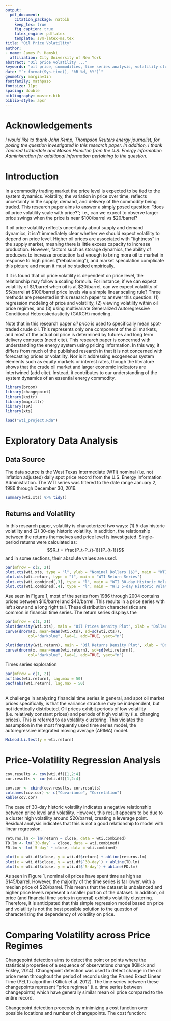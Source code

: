 ```yaml
---
output: 
  pdf_document:
    citation_package: natbib
    keep_tex: true
    fig_caption: true
    latex_engine: pdflatex
    template: svm-latex-ms.tex
title: "Oil Price Volatility"
author:
- name: James P. Hamski
  affiliation: City University of New York
abstract: "Oil price volatility ..."
keywords: "oil price, commodities, time series analysis, volatility clustering"
date: "`r format(Sys.time(), '%B %d, %Y')`"
geometry: margin=1in
fontfamily: mathpazo
fontsize: 11pt
spacing: double
bibliography: master.bib
biblio-style: apsr
---
```


# Acknowledgements   
*I would like to thank John Kemp, Thompson Reuters energy journalist, for posing the question investigated in this research paper. In addition, I thank Tancred Lidderdale and Mason Hamilton from the U.S. Energy Information Administration for additional information pertaining to the question.* 
  
# Introduction

In a commodity trading market the price level is expected to be tied to the system dynamics. Volatility, the variation in price over time, reflects uncertainty in the supply, demand, and delivery of the commodity being traded.  This research paper aims to answer a simply posed question: “does oil price volatility scale with price?”; i.e., can we expect to observe larger price swings when the price is near $100/barrel vs $20/barrel? 

If oil price volatility reflects uncertainty about supply and demand dynamics, it isn’t immediately clear whether we should expect volatility to depend on price level. Higher oil prices are associated with “tightness” in the supply market, meaning there is little excess capacity to increase production. However, factors such as storage dynamics, the ability of producers to increase production fast enough to bring more oil to market in response to high prices (“rebalancing”), and market speculation complicate this picture and mean it must be studied empirically. 

If it is found that oil price volatility is dependent on price level, the relationship may follow a scaling formula. For instance, if we can expect volatility of $1/barrel when oil is at $20/barrel, can we expect volatility of $5/barrel at $100/barrel price levels via a simple linear scaling rule? Three methods are presented in this research paper to answer this question: (1) regression modeling of price and volatility, (2) viewing volatility within oil price regimes, and (3) using multivariate Generalized Autoregressive Conditional Heteroskedasticity (GARCH) modeling. 

Note that in this research paper *oil price* is used to specifically mean spot-traded crude oil. This represents only one component of the oil markets, and most of the actual oil price is determined by futures and long term delivery contracts (need cite). This research paper is concerned with understanding the energy system using pricing information. In this way, it differs from much of the published research in that it is not concerned with forecasting prices or volatility. Nor is it addressing exogeneous system elements such as equity markets or interest rates, though the literature shows that the crude oil market and larger economic indicators are intertwined (add cite). Instead, it contributes to our understanding of the system dynamics of an essential energy commodity.  



```r
library(broom)
library(changepoint)
library(knitr)
library(magrittr)
library(TSA)
library(xts)
```


```r
load("wti_project.Rda")
```

# Exploratory Data Analysis

## Data Source  
The data source is the West Texas Intermediate (WTI) nominal (i.e. not inflation adjusted) daily spot price record from the U.S. Energy Information Administration. The WTI series was filtered to the date range January 2, 1986 through December 30, 2016. 
```r
summary(wti.xts) %>% tidy()
```

## Returns and Volatility

In this research paper, volatility is characterized two ways: (1) 5-day historic volatility and (2) 30-day historic volatility. In addition, the relationship between the returns themselves and price level is investigated. Single-period returns were calculated as: 
$$R_t = \frac{P_t-P_{t-1}}{P_{t-1}}$$
and in some sections, their absolute values are used. 

```r
par(mfrow = c(2, 2))
plot.xts(wti.xts, type = "l", ylab = "Nominal Dollars ($)", main = "WTI Price Series")
plot.xts(wti.return, type = "l", main = "WTI Return Series")
plot.xts(wti.combined[,3], type = "l", main = "WTI 30-day Historic Volatility")
plot.xts(wti.combined[,4], type = "l", main = "WTI 5-day Historic Volatility")
```

Ase seen in Figure 1, most of the series from 1986 through 2004 contains prices between $10/barrel and $40/barrel. This results in a price series with left skew and a long right tail. These distribution characteristics are common in financial time series. The return series displays the 
```r
par(mfrow = c(1, 2))
plot(density(wti.xts), main = "Oil Prices Density Plot", xlab = "Dollars per Barrel")
curve(dnorm(x, mean=mean(wti.xts), sd=sd(wti.xts)), 
          col="darkblue", lwd=1, add=TRUE, yaxt="n")

plot(density(wti.return), main = "Oil Returns Density Plot", xlab = "Dollars per Barrel")
curve(dnorm(x, mean=mean(wti.return), sd=sd(wti.return)), 
          col="darkblue", lwd=1, add=TRUE, yaxt="n")
```


Times series exploration 

```r
par(mfrow = c(1, 2))
acf(abs(wti.return), lag.max = 50)
pacf(abs(wti.return), lag.max = 50)
               
```

A challenge in analyzing financial time series in general, and spot oil market prices specifically, is that the variance structure may be independent, but not identically distributed. Oil prices exhibit periods of low volatility (i.e. relatively constant prices) and periods of high volatility (i.e. changing prices). This is referred to as volatility clustering. This violates the assumption in the most frequently used time series model, the autoregressive integrated moving average (ARIMA) model.  

```r
McLeod.Li.test(y = wti.return)
```

# Price-Volatility Regression Analysis


```r
cov.results <- cov(wti.df)[1,2:4]
cor.results <- cor(wti.df)[1,2:4]

cov.cor <- cbind(cov.results, cor.results)
colnames(cov.cor) <- c("Covariance", "Correlation")
kable(cov.cor)
```

The case of 30-day historic volatility indicates a negative relationship between price level and volatility. However, this result appears to be due to a cluster high volatility around $20/barrel, creating a leverage point. Residual analysis indicates that this is not a good relationship to model with linear regression. 

```r
returns.lm <- lm(return ~ close, data = wti.combined)
TD.lm <- lm(`30-day` ~ close, data = wti.combined)
FD.lm <- lm(`5-day` ~ close, data = wti.combined)

plot(x = wti.df$close, y = wti.df$return) + abline(returns.lm)
plot(x = wti.df$close, y = wti.df$`30-day`) + abline(TD.lm)
plot(x = wti.df$close, y = wti.df$`5-day`) + abline(FD.lm)
```


As seen in Figure 1, nominal oil prices have spent time as high as $145/barrel. However, the majority of the time series is far lower, with a median price of $28/barrel. This means that the dataset is unbalanced and higher price levels represent a smaller portion of the dataset. In addition, oil price (and financial time series in general) exhibits volatility clustering. Therefore, it is anticipated that this simple regression model based on price and volatility is not the best possible solution to the question of characterizing the dependency of volatility on price.  




# Comparing Volatility across Price Regimes  

Changepoint detection aims to detect the point or points where the statistical properties of a sequence of observations change (Killick and Eckley, 2014). Changepoint detection was used to detect change in the oil price mean throughout the period of record using the Pruned Exact Linear Time (PELT) algorithm (Killick et al. 2012). The time series between these changepoints represent “price regimes” (i.e. time series between changepoints) which have generally similar mean oil price compared to the entire record. 

Changepoint detection proceeds by minimizing a cost function over possible locations and number of changepoints. The cost function:

